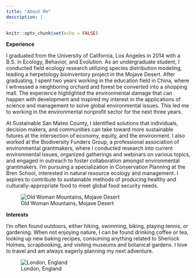 ```yaml
---
title: "About Me"
description: |
---
```


```r
knitr::opts_chunk$set(echo = FALSE)
```

**Experience**

I graduated from the University of California, Los Angeles in 2014 with a B.S. in Ecology, Behavior, and Evolution. As an undergraduate student, I conducted field ecology research utilizing species distribution modeling, leading a herpetology bioinventory project in the Mojave Desert. After graduating, I spent two years working in the education field in China, where I witnessed a neighboring orchard and forest be converted into a shopping mall. The experience highlighted the environmental damage that can happen with development and inspired my interest in the applications of science and management to solve global environmental issues. This led me to working in the environmental nonprofit sector for the next three years. 

At Sustainable San Mateo County, I identified solutions that individuals, decision makers, and communities can take toward more sustainable futures at the intersection of economy, equity, and the environment. I also worked at the Biodiversity Funders Group, a professional association of environmental grantmakers, where I conducted research into current environmental issues, organized gatherings and webinars on various topics, and engaged in outreach to foster collaboration amongst environmental grantmakers. I'm pursuing a specialization in Conservation Planning at the Bren School, interested in natural resource ecology and management. I aspires to contribute to sustainable methods of producing healthy and culturally-appropriate food to meet global food security needs.

![Old Woman Mountains, Mojave Desert](DSCN1061.jpg)

**Interests**

I'm often found outdoors, either hiking, swimming, biking, playing tennis, or gardening. When not enjoying nature, I can be found drinking coffee or tea, looking up new baking recipes, consuming anything related to Sherlock Holmes, scrapbooking, and visiting museums and botanical gardens. I love to travel and am always eagerly planning my next adventure.

![London, England](mailbox.jpg)



